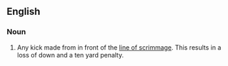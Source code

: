 ==English==

===Noun===
{{en-noun|head=[[illegal]] [[forward]] [[kick]]}}

# {{lb|en|American football}} Any kick made from in front of the [[line of scrimmage]]. This results in a loss of down and a ten yard penalty.